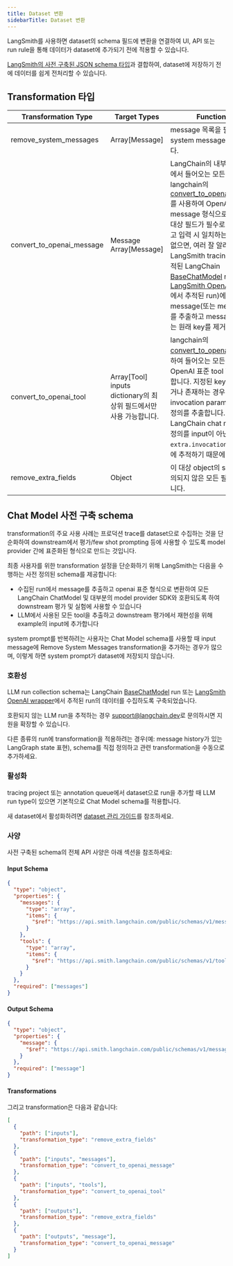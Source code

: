```yaml
---
title: Dataset 변환
sidebarTitle: Dataset 변환
---
```


LangSmith를 사용하면 dataset의 schema 필드에 변환을 연결하여 UI, API 또는 run rule을 통해 데이터가 dataset에 추가되기 전에 적용할 수 있습니다.

[LangSmith의 사전 구축된 JSON schema 타입](/langsmith/dataset-json-types)과 결합하여, dataset에 저장하기 전에 데이터를 쉽게 전처리할 수 있습니다.

## Transformation 타입

| Transformation Type          | Target Types                                                              | Functionality                                                                                                                                                                                                                                                                                                                                                                                                                                                                                                                                                                                                                                                                                                                                                                                                                                           |
| ---------------------------- | ------------------------------------------------------------------------- | ------------------------------------------------------------------------------------------------------------------------------------------------------------------------------------------------------------------------------------------------------------------------------------------------------------------------------------------------------------------------------------------------------------------------------------------------------------------------------------------------------------------------------------------------------------------------------------------------------------------------------------------------------------------------------------------------------------------------------------------------------------------------------------------------------------------------------------------------------- |
| remove\_system\_messages     | Array\[Message]                                                           | message 목록을 필터링하여 system message를 제거합니다.                                                                                                                                                                                                                                                                                                                                                                                                                                                                                                                                                                                                                                                                                                                                                                                               |
| convert\_to\_openai\_message | Message Array\[Message]                                                   | LangChain의 내부 직렬화 형식에서 들어오는 모든 데이터를 langchain의 [convert\_to\_openai\_messages](https://python.langchain.com/api_reference/core/messages/langchain_core.messages.utils.convert_to_openai_messages.html)를 사용하여 OpenAI의 표준 message 형식으로 변환합니다. 대상 필드가 필수로 표시되어 있고 입력 시 일치하는 message가 없으면, 여러 잘 알려진 LangSmith tracing 형식(예: 추적된 LangChain [BaseChatModel](https://python.langchain.com/api_reference/core/language_models/langchain_core.language_models.chat_models.BaseChatModel.html) run 또는 [LangSmith OpenAI wrapper](/langsmith/annotate-code#wrap-the-openai-client)에서 추적된 run)에서 message(또는 message 목록)를 추출하고 message를 포함하는 원래 key를 제거합니다. |
| convert\_to\_openai\_tool    | Array\[Tool] inputs dictionary의 최상위 필드에서만 사용 가능합니다. | langchain의 [convert\_to\_openai\_tool](https://python.langchain.com/api_reference/core/utils/langchain_core.utils.function_calling.convert_to_openai_tool.html)을 사용하여 들어오는 모든 데이터를 OpenAI 표준 tool 형식으로 변환합니다. 지정된 key에 tool이 없거나 존재하는 경우 run의 invocation parameter에서 tool 정의를 추출합니다. 이는 LangChain chat model이 tool 정의를 input이 아닌 run의 `extra.invocation_params` 필드에 추적하기 때문에 유용합니다.                                                                                                                                                                                                                                                                                                                                               |
| remove\_extra\_fields        | Object                                                                    | 이 대상 object의 schema에 정의되지 않은 모든 필드를 제거합니다.                                                                                                                                                                                                                                                                                                                                                                                                                                                                                                                                                                                                                                                                                                                                                                                     |

## Chat Model 사전 구축 schema

transformation의 주요 사용 사례는 프로덕션 trace를 dataset으로 수집하는 것을 단순화하여 downstream에서 평가/few shot prompting 등에 사용할 수 있도록 model provider 간에 표준화된 형식으로 만드는 것입니다.

최종 사용자를 위한 transformation 설정을 단순화하기 위해 LangSmith는 다음을 수행하는 사전 정의된 schema를 제공합니다:

* 수집된 run에서 message를 추출하고 openai 표준 형식으로 변환하여 모든 LangChain ChatModel 및 대부분의 model provider SDK와 호환되도록 하여 downstream 평가 및 실험에 사용할 수 있습니다
* LLM에서 사용된 모든 tool을 추출하고 downstream 평가에서 재현성을 위해 example의 input에 추가합니다

<Check>
system prompt를 반복하려는 사용자는 Chat Model schema를 사용할 때 input message에 Remove System Messages transformation을 추가하는 경우가 많으며, 이렇게 하면 system prompt가 dataset에 저장되지 않습니다.
</Check>

### 호환성

LLM run collection schema는 LangChain [BaseChatModel](https://python.langchain.com/api_reference/core/language_models/langchain_core.language_models.chat_models.BaseChatModel.html) run 또는 [LangSmith OpenAI wrapper](/langsmith/annotate-code#wrap-the-openai-client)에서 추적된 run의 데이터를 수집하도록 구축되었습니다.

호환되지 않는 LLM run을 추적하는 경우 [support@langchain.dev](mailto:support@langchain.dev)로 문의하시면 지원을 확장할 수 있습니다.

다른 종류의 run에 transformation을 적용하려는 경우(예: message history가 있는 LangGraph state 표현), schema를 직접 정의하고 관련 transformation을 수동으로 추가하세요.

### 활성화

tracing project 또는 annotation queue에서 dataset으로 run을 추가할 때 LLM run type이 있으면 기본적으로 Chat Model schema를 적용합니다.

새 dataset에서 활성화하려면 [dataset 관리 가이드](/langsmith/manage-datasets-in-application)를 참조하세요.

### 사양

사전 구축된 schema의 전체 API 사양은 아래 섹션을 참조하세요:

#### Input Schema

```json
{
  "type": "object",
  "properties": {
    "messages": {
      "type": "array",
      "items": {
        "$ref": "https://api.smith.langchain.com/public/schemas/v1/message.json"
      }
    },
    "tools": {
      "type": "array",
      "items": {
        "$ref": "https://api.smith.langchain.com/public/schemas/v1/tooldef.json"
      }
    }
  },
  "required": ["messages"]
}
```

#### Output Schema

```json
{
  "type": "object",
  "properties": {
    "message": {
      "$ref": "https://api.smith.langchain.com/public/schemas/v1/message.json"
    }
  },
  "required": ["message"]
}
```

#### Transformations

그리고 transformation은 다음과 같습니다:

```json
[
  {
    "path": ["inputs"],
    "transformation_type": "remove_extra_fields"
  },
  {
    "path": ["inputs", "messages"],
    "transformation_type": "convert_to_openai_message"
  },
  {
    "path": ["inputs", "tools"],
    "transformation_type": "convert_to_openai_tool"
  },
  {
    "path": ["outputs"],
    "transformation_type": "remove_extra_fields"
  },
  {
    "path": ["outputs", "message"],
    "transformation_type": "convert_to_openai_message"
  }
]
```